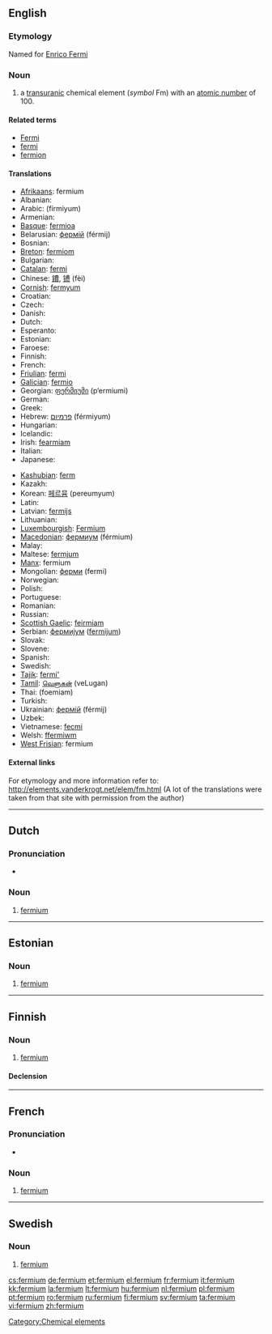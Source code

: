 {{also|Fermium}}
==English==
{{elements|Fm|einsteinium|Es|mendelevium|Md}}

===Etymology===
Named for [[w:Enrico Fermi|Enrico Fermi]]

===Noun===
{{en-noun|-}}
{{wikipedia}}

# a [[transuranic]] chemical element (''symbol'' Fm) with an [[atomic number]] of 100.

====Related terms====
* [[w:Enrico Fermi|Fermi]]
* [[fermi]]
* [[fermion]]

====Translations====
{{trans-top|chemical element}}
* [[Afrikaans]]: fermium
* Albanian: {{t-|sq|fermium|xs=Albanian}}
* Arabic: {{Arab|[[فرميوم]]}} (fírmiyum) {{m}}
* Armenian: {{t-|hy|ֆերմիում|tr=fermium}}
* [[Basque]]: [[fermioa]]
* Belarusian: [[фермiй]] (férmij) {{m}}
* Bosnian: {{t-|bs|fermij}}
* [[Breton]]: [[fermiom]]
* Bulgarian: {{t-|bg|фермий|m|tr=férmij}}
* [[Catalan]]: [[fermi]]
* Chinese: [[鐨]], [[镄]] (fèi)
* [[Cornish]]: [[fermyum]]
* Croatian: {{t-|hr|fermij}}
* Czech: {{t+|cs|fermium}}
* Danish: {{t-|da|fermium}}
* Dutch: {{t+|nl|fermium|n}}
* Esperanto: {{t-|eo|fermio|xs=Esperanto}}
* Estonian: {{t+|et|fermium}}
* Faroese: {{t-|fo|fermium|xs=Faroese}}
* Finnish: {{t+|fi|fermium}}
* French: {{t+|fr|fermium|m}}
* [[Friulian]]: [[fermi]]
* [[Galician]]: [[fermio]]
* Georgian: [[ფერმიუმი]] (p‘ermiumi)
* German: {{t+|de|Fermium|n}}
* Greek: {{t+|el|φέρμιο|n|tr=férmio}}
* Hebrew: [[פרמיום]] (férmiyum)
* Hungarian: {{t+|hu|fermium}}
* Icelandic: {{t+|is|fermín}}
* Irish: [[fearmiam]]
* Italian: {{t+|it|fermio|m}}
* Japanese: {{t+|ja|フェルミウム|tr=ferumiumu}}
{{trans-mid}}
* [[Kashubian]]: [[ferm]]
* Kazakh: {{t-|kk|фермий|tr=fermii|sc=Cyrl|xs=Kazakh}}
* Korean: [[페르뮴]] (pereumyum)
* Latin: {{t+|la|fermium|n}}
* Latvian: [[fermijs]]
* Lithuanian: {{t+|lt|fermis|xs=Lithuanian}}
* [[Luxembourgish]]: [[Fermium]] {{n}}
* [[Macedonian]]: [[фермиум]] (férmium) {{m}}
* Malay: {{t-|ms|fermium|xs=Malay}}
* Maltese: [[fermjum]]
* [[Manx]]: fermium
* Mongolian: [[ферми]] (fermi)
* Norwegian: {{t-|no|fermium}}
* Polish: {{t+|pl|ferm|m}}
* Portuguese: {{t+|pt|férmio|m}}
* Romanian: {{t+|ro|fermiu|n}}
* Russian: {{t+|ru|фермий|m|tr=férmij}}
* [[Scottish Gaelic]]: [[feirmiam]]
* Serbian: [[фермиjум]] ([[fermijum]]) {{m}}
* Slovak: {{t-|sk|fermium}}
* Slovene: {{t+|sl|fermij}}
* Spanish: {{t+|es|fermio|m}}
* Swedish: {{t+|sv|fermium|n}}
* [[Tajik]]: [[fermi']]
* [[Tamil]]: [[வெளுகன்]] (veLugan)
* Thai: {{Thai|[[เฟอร์เมียม]]}} (foemiam)
* Turkish: {{t+|tr|fermiyum}}
* Ukrainian: [[фермiй]] (férmij) {{m}}
* Uzbek: {{t-|uz|фермий|tr=fermiy|sc=Cyrl|xs=Uzbek}}
* Vietnamese: [[fecmi]]
* Welsh: [[ffermiwm]]
* [[West Frisian]]: fermium
{{trans-bottom}}

====External links====
For etymology and more information refer to:
http://elements.vanderkrogt.net/elem/fm.html
(A lot of the translations were taken from that site with permission from the author)

[[Category:Chemical elements]]

----

==Dutch==
{{wikipedia|lang=nl}}

===Pronunciation===
* {{audio|Nl-fermium.ogg|Audio}}

===Noun===
{{infl|nl|noun|g=n}}

# {{chemical element|lang=nl}} [[fermium#English|fermium]]

----

==Estonian==

===Noun===
{{infl|et|noun}}

# {{chemical element|lang=et}} [[#English|fermium]]

----

==Finnish==
{{wikipedia|lang=fi}}

===Noun===
{{infl|fi|noun}}

# {{element|lang=fi}} [[#English|fermium]]

====Declension====
{{fi-decl-risti|fermium}}

----
==French==
{{wikipedia|lang=fr}}

===Pronunciation===
* {{IPA|lang=fr|/fɛʁ.mjɔm/ }}

===Noun===
{{fr-noun-unc|m}}

# {{chemical element|lang=fr}} [[#English|fermium]]

----

==Swedish==
{{wikipedia|lang=sv}}

===Noun===
{{sv-noun-unc-n|2=fermiumet}}

# {{context|element|lang=sv}} [[#English|fermium]]

[[cs:fermium]]
[[de:fermium]]
[[et:fermium]]
[[el:fermium]]
[[fr:fermium]]
[[it:fermium]]
[[kk:fermium]]
[[la:fermium]]
[[lt:fermium]]
[[hu:fermium]]
[[nl:fermium]]
[[pl:fermium]]
[[pt:fermium]]
[[ro:fermium]]
[[ru:fermium]]
[[fi:fermium]]
[[sv:fermium]]
[[ta:fermium]]
[[vi:fermium]]
[[zh:fermium]]